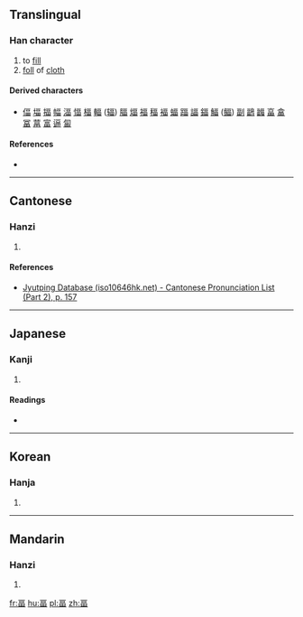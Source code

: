 ==Translingual==
{{Han etyl}}

===Han character===
{{Han char|rn=102|rad=田|as=04|sn=9|four=|canj=MRW|ids=⿱𠮛田}}

# to [[fill]]
# [[foll]] of [[cloth]]

====Derived characters====
* [[偪]] [[堛]] [[揊]] [[幅]] [[湢]] [[愊]] [[楅]] [[輻]] ([[辐]]) [[腷]] [[煏]] [[福]] [[稫]] [[褔]] [[蝠]] [[踾]] [[諨]] [[鍢]] [[鰏]] ([[鲾]]) [[副]] [[鶝]] [[疈]] [[畗]] [[畣]] [[冨]] [[葍]] [[富]] [[逼]] [[匐]]

====References====
* {{Han ref|kx=0760.330|dkj=21787|dj=1170.160|hdz=42531.140|uh=7550}}

----

==Cantonese==

===Hanzi===
{{yue-hanzi|jyut=[[fuk6]]|y=fuk6}}

# {{defn|lang=yue|sort=田04}}

====References====
* [http://www.iso10646hk.net/jp/document/download.jsp Jyutping Database (iso10646hk.net) - Cantonese Pronunciation List (Part 2), p. 157]

----

==Japanese==

===Kanji===
{{ja-kanji|grade=|rs=田04}}

# {{defn|lang=ja|sort=田04}}

====Readings====
* {{ja-readings|on=[[ふく]] (fuku), [[ぶく]] (buku), [[ひょく]] (hyoku), [[ひき]] (hiki)|kun=}}

----

==Korean==

===Hanja===
{{ko-hanja|hangeul=복|eumhun=|rv=bok|mr=pok|y=pok}}

# {{defn|lang=ko|sort=田04}}

----

==Mandarin==

===Hanzi===
{{cmn-hanzi|pin=[[fú]] ([[fu2]])|wg=fu<sup>2</sup>}}

# {{defn|lang=cmn|sort=田04}}

[[fr:畐]]
[[hu:畐]]
[[pl:畐]]
[[zh:畐]]